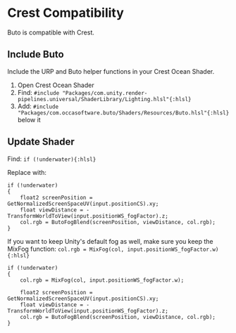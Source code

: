 # Crest Compatibility

Buto is compatible with Crest.

## Include Buto

Include the URP and Buto helper functions in your Crest Ocean Shader.

1. Open Crest Ocean Shader
1. Find: `#include "Packages/com.unity.render-pipelines.universal/ShaderLibrary/Lighting.hlsl"{:hlsl}`
1. Add: `#include "Packages/com.occasoftware.buto/Shaders/Resources/Buto.hlsl"{:hlsl}` below it

## Update Shader

Find: `if (!underwater){:hlsl}`

Replace with:

```hlsl
if (!underwater)
{
    float2 screenPosition = GetNormalizedScreenSpaceUV(input.positionCS).xy;
    float viewDistance = -TransformWorldToView(input.positionWS_fogFactor).z;
    col.rgb = ButoFogBlend(screenPosition, viewDistance, col.rgb);
}
```

If you want to keep Unity's default fog as well, make sure you keep the MixFog function: `col.rgb = MixFog(col, input.positionWS_fogFactor.w){:hlsl}`

```hlsl
if (!underwater)
{
    col.rgb = MixFog(col, input.positionWS_fogFactor.w);

    float2 screenPosition = GetNormalizedScreenSpaceUV(input.positionCS).xy;
    float viewDistance = -TransformWorldToView(input.positionWS_fogFactor).z;
    col.rgb = ButoFogBlend(screenPosition, viewDistance, col.rgb);
}
```

